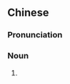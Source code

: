 {{also|岩邑}}
==Chinese==
{{zh-forms}}

===Pronunciation===
{{zh-pron
|m=yányì
|cat=v
}}

===Noun===
{{zh-noun}}

# {{alternative form of|岩邑|lang=zh}}